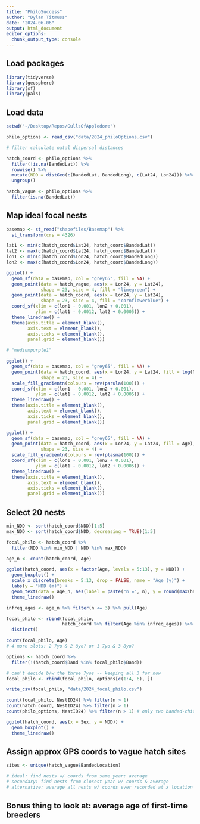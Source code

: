 ```yaml
---
title: "PhiloSuccess"
author: "Dylan Titmuss"
date: "2024-06-06"
output: html_document
editor_options: 
  chunk_output_type: console
---
```


## Load packages
```r
library(tidyverse)
library(geosphere)
library(sf)
library(pals)
```

## Load data
```r
setwd("~/Desktop/Repos/GullsOfAppledore")

philo_options <- read_csv("data/2024_philoOptions.csv")

# filter calculate natal dispersal distances

hatch_coord <- philo_options %>%
  filter(!is.na(BandedLat)) %>%
  rowwise() %>%
  mutate(NDD = distGeo(c(BandedLat, BandedLong), c(Lat24, Lon24))) %>%
  ungroup()

hatch_vague <- philo_options %>%
  filter(is.na(BandedLat))
```

## Map ideal focal nests
```r
basemap <- st_read("shapefiles/Basemap") %>%
  st_transform(crs = 4326)

lat1 <- min(c(hatch_coord$Lat24, hatch_coord$BandedLat))
lat2 <- max(c(hatch_coord$Lat24, hatch_coord$BandedLat))
lon1 <- min(c(hatch_coord$Lon24, hatch_coord$BandedLong))
lon2 <- max(c(hatch_coord$Lon24, hatch_coord$BandedLong))

ggplot() + 
  geom_sf(data = basemap, col = "grey65", fill = NA) +
  geom_point(data = hatch_vague, aes(x = Lon24, y = Lat24),
             shape = 23, size = 4, fill = "limegreen") +
  geom_point(data = hatch_coord, aes(x = Lon24, y = Lat24),
             shape = 23, size = 4, fill = "cornflowerblue") +
  coord_sf(xlim = c(lon1 - 0.001, lon2 + 0.001),
           ylim = c(lat1 - 0.0012, lat2 + 0.0005)) +
  theme_linedraw() +
  theme(axis.title = element_blank(),
        axis.text = element_blank(),
        axis.ticks = element_blank(),
        panel.grid = element_blank())

# "mediumpurple1"

ggplot() + 
  geom_sf(data = basemap, col = "grey65", fill = NA) +
  geom_point(data = hatch_coord, aes(x = Lon24, y = Lat24, fill = log(NDD)),
             shape = 23, size = 4) +
  scale_fill_gradientn(colours = rev(parula(100))) +
  coord_sf(xlim = c(lon1 - 0.001, lon2 + 0.001),
           ylim = c(lat1 - 0.0012, lat2 + 0.0005)) +
  theme_linedraw() +
  theme(axis.title = element_blank(),
        axis.text = element_blank(),
        axis.ticks = element_blank(),
        panel.grid = element_blank())

ggplot() + 
  geom_sf(data = basemap, col = "grey65", fill = NA) +
  geom_point(data = hatch_coord, aes(x = Lon24, y = Lat24, fill = Age),
             shape = 23, size = 4) +
  scale_fill_gradientn(colours = rev(plasma(100))) +
  coord_sf(xlim = c(lon1 - 0.001, lon2 + 0.001),
           ylim = c(lat1 - 0.0012, lat2 + 0.0005)) +
  theme_linedraw() +
  theme(axis.title = element_blank(),
        axis.text = element_blank(),
        axis.ticks = element_blank(),
        panel.grid = element_blank())
```

## Select 20 nests
```r
min_NDD <- sort(hatch_coord$NDD)[1:5]
max_NDD <- sort(hatch_coord$NDD, decreasing = TRUE)[1:5]

focal_philo <- hatch_coord %>%
  filter(NDD %in% min_NDD | NDD %in% max_NDD)

age_n <- count(hatch_coord, Age)

ggplot(hatch_coord, aes(x = factor(Age, levels = 5:13), y = NDD)) +
  geom_boxplot() +
  scale_x_discrete(breaks = 5:13, drop = FALSE, name = "Age (y)") +
  labs(y = "NDD (m)") +
  geom_text(data = age_n, aes(label = paste("n =", n), y = round(max(hatch_coord$NDD)) + 15)) +
  theme_linedraw()

infreq_ages <- age_n %>% filter(n <= 3) %>% pull(Age)

focal_philo <- rbind(focal_philo,
                     hatch_coord %>% filter(Age %in% infreq_ages)) %>%
  distinct()

count(focal_philo, Age)
# 4 more slots: 2 7yo & 2 8yo? or 1 7yo & 3 8yo?

options <- hatch_coord %>%
  filter(!(hatch_coord$Band %in% focal_philo$Band))

# can't decide b/w the three 7yos -- keeping all 3 for now
focal_philo <- rbind(focal_philo, options[c(1:4, 6), ])

write_csv(focal_philo, "data/2024_focal_philo.csv")

count(focal_philo, NestID24) %>% filter(n > 1)
count(hatch_coord, NestID24) %>% filter(n > 1)
count(philo_options, NestID24) %>% filter(n > 1) # only two banded-chick:banded-chick pairs breeding this year :')

ggplot(hatch_coord, aes(x = Sex, y = NDD)) +
  geom_boxplot() +
  theme_linedraw()
```

## Assign approx GPS coords to vague hatch sites
```r
sites <- unique(hatch_vague$BandedLocation)

# ideal: find nests w/ coords from same year; average
# secondary: find nests from closest year w/ coords & average
# alternative: average all nests w/ coords ever recorded at x location

```

## Bonus thing to look at: average age of first-time breeders
